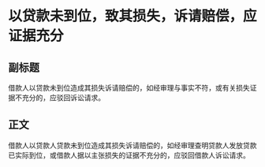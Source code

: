 # 以贷款未到位，致其损失，诉请赔偿，应证据充分
## 副标题
借款人以贷款未到位造成其损失诉请赔偿的，如经审理与事实不符，或有关损失证据不充分的，应驳回诉讼请求。
## 正文
借款人以贷款人贷款未到位造成其损失诉请赔偿的，如经审理查明贷款人发放贷款已实际到位，或借款人据以主张损失的证据不充分的，应驳回借款人诉讼请求。